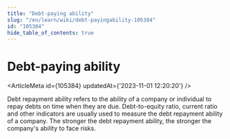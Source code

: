 ```yaml
---
title: "Debt-paying ability"
slug: "/en/learn/wiki/debt-payingability-105384"
id: "105384"
hide_table_of_contents: true
---
```



# Debt-paying ability

<ArticleMeta id={105384} updatedAt={'2023-11-01 12:20:20'} />
<div className='border-solid border-b border-t-0 my-4 border-[var(--ifm-color-gray-300)]' />

Debt repayment ability refers to the ability of a company or individual to repay debts on time when they are due. Debt-to-equity ratio, current ratio and other indicators are usually used to measure the debt repayment ability of a company. The stronger the debt repayment ability, the stronger the company's ability to face risks.
